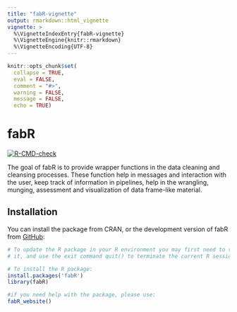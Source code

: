 ```yaml
---
title: "fabR-vignette"
output: rmarkdown::html_vignette
vignette: >
  %\VignetteIndexEntry{fabR-vignette}
  %\VignetteEngine{knitr::rmarkdown}
  %\VignetteEncoding{UTF-8}
---
```


```r
knitr::opts_chunk$set(
  collapse = TRUE,
  eval = FALSE,
  comment = "#>",
  warning = FALSE,
  message = FALSE,
  echo = TRUE)

```


# fabR

<!-- badges: start -->
  [![R-CMD-check](https://github.com/GuiFabre/fabR/actions/workflows/R-CMD-check.yaml/badge.svg)](https://github.com/GuiFabre/fabR/actions/workflows/R-CMD-check.yaml)
<!-- badges: end -->

The goal of fabR is to provide wrapper functions in the data cleaning and 
cleansing processes. These function help in messages and interaction with the 
user, keep track of information in pipelines, help in the wrangling, munging, 
assessment and visualization of data frame-like material.

## Installation

You can install the package from CRAN, or the development version of fabR from
[GitHub](https://github.com/):

``` r
# To update the R package in your R environment you may first need to remove 
# it, and use the exit command quit() to terminate the current R session.

# To install the R package:
install.packages('fabR')
library(fabR) 

#if you need help with the package, please use:
fabR_website()

```
